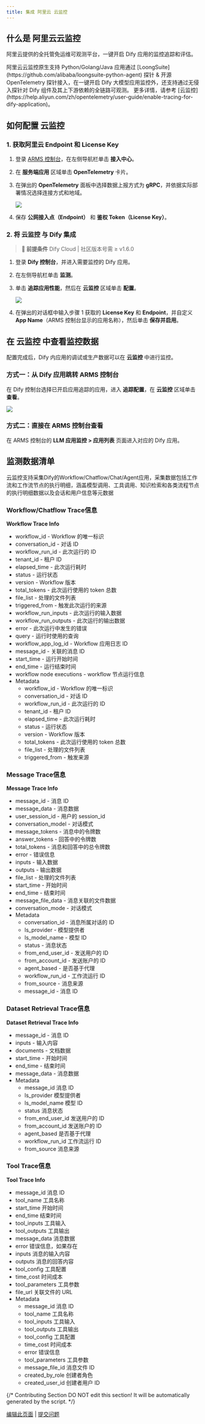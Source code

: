 ```yaml
---
title: 集成 阿里云 云监控
---
```


## 什么是 阿里云云监控

阿里云提供的全托管免运维可观测平台，一键开启 Dify 应用的监控追踪和评估。

<Info>
阿里云云监控原生支持 Python/Golang/Java 应用通过 [LoongSuite](https://github.com/alibaba/loongsuite-python-agent)
探针 & 开源 OpenTelemetry 探针接入，在一键开启 Dify 大模型应用监控外，还支持通过无侵入探针对 Dify 组件及其上下游依赖的全链路可观测。
更多详情，请参考 [云监控](https://help.aliyun.com/zh/opentelemetry/user-guide/enable-tracing-for-dify-application)。
</Info>

## 如何配置 云监控

### 1. 获取阿里云 Endpoint 和 License Key

1. 登录 [ARMS 控制台](https://arms.console.aliyun.com/)，在左侧导航栏单击 **接入中心**。
2. 在 **服务端应用** 区域单击 **OpenTelemetry** 卡片。
3. 在弹出的 **OpenTelemetry** 面板中选择数据上报方式为 **gRPC**，并依据实际部署情况选择连接方式和地域。

   ![](https://help-static-aliyun-doc.aliyuncs.com/assets/img/zh-CN/3938280571/p976945.png)

4. 保存 **公网接入点（Endpoint）** 和 **鉴权 Token（License Key）**。



### 2. 将 云监控 与 Dify 集成

> **📌 前提条件**
> Dify Cloud | 社区版本号需 ≥ v1.6.0

1. 登录 **Dify 控制台**，并进入需要监控的 Dify 应用。
2. 在左侧导航栏单击 **监测**。
3. 单击 **追踪应用性能**，然后在 **云监控** 区域单击 **配置**。

   ![](https://help-static-aliyun-doc.aliyuncs.com/assets/img/zh-CN/9647222571/p984812.png)

4. 在弹出的对话框中输入步骤 1 获取的 **License Key** 和 **Endpoint**，并自定义 **App Name**（ARMS 控制台显示的应用名称），然后单击 **保存并启用**。



## 在 云监控 中查看监控数据

配置完成后，Dify 内应用的调试或生产数据可以在 **云监控** 中进行监控。

### 方式一：从 Dify 应用跳转 ARMS 控制台

在 Dify 控制台选择已开启应用追踪的应用，进入 **追踪配置**，在 **云监控** 区域单击 **查看**。

![](https://help-static-aliyun-doc.aliyuncs.com/assets/img/zh-CN/9647222571/p984818.png)

### 方式二：直接在 ARMS 控制台查看

在 ARMS 控制台的 **LLM 应用监控 > 应用列表** 页面进入对应的 Dify 应用。

## 监测数据清单

云监控支持采集Dify的Workflow/Chatflow/Chat/Agent应用，采集数据包括工作流和工作流节点的执行明细，涵盖模型调用、工具调用、知识检索和各类流程节点的执行明细数据以及会话和用户信息等元数据

### Workflow/Chatflow Trace信息

**Workflow Trace Info**

* workflow\_id - Workflow 的唯一标识
* conversation\_id - 对话 ID
* workflow\_run\_id - 此次运行的 ID
* tenant\_id - 租户 ID
* elapsed\_time - 此次运行耗时
* status - 运行状态
* version - Workflow 版本
* total\_tokens - 此次运行使用的 token 总数
* file\_list - 处理的文件列表
* triggered\_from - 触发此次运行的来源
* workflow\_run\_inputs - 此次运行的输入数据
* workflow\_run\_outputs - 此次运行的输出数据
* error - 此次运行中发生的错误
* query - 运行时使用的查询
* workflow\_app\_log\_id - Workflow 应用日志 ID
* message\_id - 关联的消息 ID
* start\_time - 运行开始时间
* end\_time - 运行结束时间
* workflow node executions - workflow 节点运行信息
* Metadata
  * workflow\_id - Workflow 的唯一标识
  * conversation\_id - 对话 ID
  * workflow\_run\_id - 此次运行的 ID
  * tenant\_id - 租户 ID
  * elapsed\_time - 此次运行耗时
  * status - 运行状态
  * version - Workflow 版本
  * total\_tokens - 此次运行使用的 token 总数
  * file\_list - 处理的文件列表
  * triggered\_from - 触发来源

### Message Trace信息

**Message Trace Info**

* message\_id - 消息 ID
* message\_data - 消息数据
* user\_session\_id - 用户的 session\_id
* conversation\_model - 对话模式
* message\_tokens - 消息中的令牌数
* answer\_tokens - 回答中的令牌数
* total\_tokens - 消息和回答中的总令牌数
* error - 错误信息
* inputs - 输入数据
* outputs - 输出数据
* file\_list - 处理的文件列表
* start\_time - 开始时间
* end\_time - 结束时间
* message\_file\_data - 消息关联的文件数据
* conversation\_mode - 对话模式
* Metadata
  * conversation\_id - 消息所属对话的 ID
  * ls\_provider - 模型提供者
  * ls\_model\_name - 模型 ID
  * status - 消息状态
  * from\_end\_user\_id - 发送用户的 ID
  * from\_account\_id - 发送账户的 ID
  * agent\_based - 是否基于代理
  * workflow\_run\_id - 工作流运行 ID
  * from\_source - 消息来源
  * message\_id - 消息 ID

### Dataset Retrieval Trace信息

**Dataset Retrieval Trace Info**

* message\_id - 消息 ID
* inputs - 输入内容
* documents - 文档数据
* start\_time - 开始时间
* end\_time - 结束时间
* message\_data - 消息数据
* Metadata
  * message\_id 消息 ID
  * ls\_provider 模型提供者
  * ls\_model\_name 模型 ID
  * status 消息状态
  * from\_end\_user\_id 发送用户的 ID
  * from\_account\_id 发送账户的 ID
  * agent\_based 是否基于代理
  * workflow\_run\_id 工作流运行 ID
  * from\_source 消息来源

### Tool Trace信息

**Tool Trace Info**

* message\_id 消息 ID
* tool\_name 工具名称
* start\_time 开始时间
* end\_time 结束时间
* tool\_inputs 工具输入
* tool\_outputs 工具输出
* message\_data 消息数据
* error 错误信息，如果存在
* inputs 消息的输入内容
* outputs 消息的回答内容
* tool\_config 工具配置
* time\_cost 时间成本
* tool\_parameters 工具参数
* file\_url 关联文件的 URL
* Metadata
  * message\_id 消息 ID
  * tool\_name 工具名称
  * tool\_inputs 工具输入
  * tool\_outputs 工具输出
  * tool\_config 工具配置
  * time\_cost 时间成本
  * error 错误信息
  * tool\_parameters 工具参数
  * message\_file\_id 消息文件 ID
  * created\_by\_role 创建者角色
  * created\_user\_id 创建者用户 ID

{/*
Contributing Section
DO NOT edit this section!
It will be automatically generated by the script.
*/}



[编辑此页面](https://github.com/langgenius/dify-docs/edit/main/zh-hans/guides/monitoring/integrate-external-ops-tools/integrate-aliyun.mdx) | [提交问题](https://github.com/langgenius/dify-docs/issues/new?template=docs.yml)
